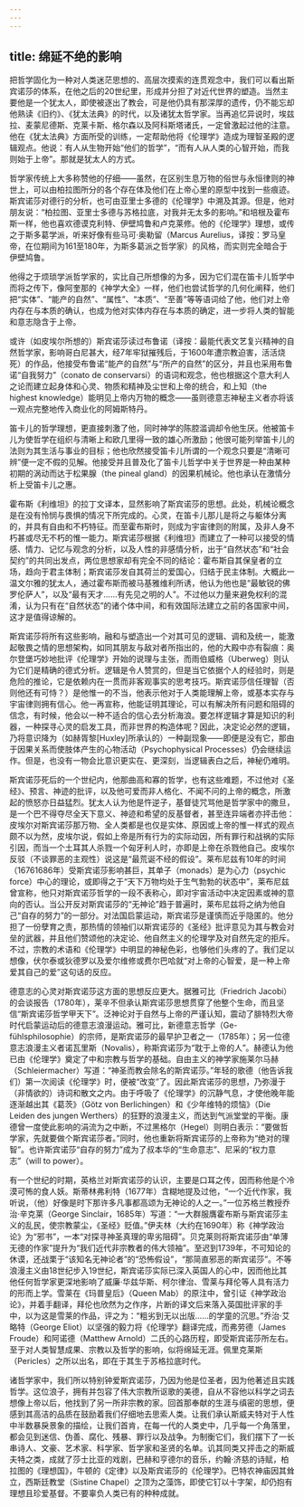 ```yaml
---
---
---
```

title: 绵延不绝的影响
---




把哲学固化为一种对人类迷茫思想的、高层次摸索的连贯观念中，我们可以看出斯宾诺莎的体系，在他之后的20世纪里，形成并分担了对近代世界的塑造。当然主要他是一个犹太人，即使被逐出了教会，可是他仍具有那深厚的遗传，仍不能忘却他熟读《旧约》、《犹太法典》的时代，以及诸犹太哲学家。当再追忆异说时，埃兹拉、麦蒙尼德斯、克莱卡斯、格尔森以及阿科斯塔诸氏，一定曾激起过他的注意。他在《犹太法典》方面所受的训练，一定帮助他将《伦理学》造成为理智圣殿的逻辑观点。他说：有人从生物开始“他们的哲学”，“而有人从人类的心智开始，而我则始于上帝”。那就是犹太人的方式。

哲学家传统上大多称赞他的仔细——虽然，在区别生息万物的俗世与永恒律则的神世上，可以由柏拉图所分的各个存在体及他们在上帝心里的原型中找到一些痕迹。斯宾诺莎对德行的分析，也可由亚里士多德的《伦理学》中溯及其源。但是，他对朋友说：“柏拉图、亚里士多德与苏格拉底，对我并无太多的影响。”和培根及霍布斯一样，他也喜欢德谟克利特、伊壁鸠鲁和卢克莱修。他的《伦理学》理想，或传之于斯多葛学派，听来好像有些马可·奥勒留（Marcus Aurelius，译按：罗马皇帝，在位期间为161至180年，为斯多葛派之哲学家）的风格，而实则完全暗合于伊壁鸠鲁。

他得之于烦琐学派哲学家的，实比自己所想像的为多，因为它们混在笛卡儿哲学中而将之传下，像阿奎那的《神学大全》一样，他们也尝试哲学的几何化阐释，他们把“实体”、“能产的自然”、“属性”、“本质”、“至善”等等语词给了他，他们对上帝内存在与本质的确认，也成为他对实体内存在与本质的确定，进一步将人类的智能和意志隐含于上帝。

或许（如皮埃尔所想的）斯宾诺莎读过布鲁诺（译按：最能代表文艺复兴精神的自然哲学家，影响哥白尼甚大，经7年牢狱摧残后，于1600年遭宗教迫害，活活烧死）的作品，他接受布鲁诺“能产的自然”与“所产的自然”的区分，并且也采用布鲁诺“自我努力”（conato de conservarsi）的语词和观念，他也根据这个意大利人之论而建立起身体和心灵、物质和精神及尘世和上帝的统合，和上知（the highest knowledge）能明见上帝内万物的概念——虽则德意志神秘主义者亦将该一观点完整地传入商业化的阿姆斯特丹。

笛卡儿的哲学理想，更直接刺激了他，同时神学的陈腔滥调却令他生厌。他被笛卡儿为使哲学在组织与清晰上和欧几里得一致的雄心所激励；他很可能列举笛卡儿的法则为其生活与事业的目标；他也欣然接受笛卡儿所谓的一个观念只要是“清晰可辨”便一定不假的见解。他接受并且普及化了笛卡儿哲学中关于世界是一种由某种初期的涡动而达于松果腺（the pineal gland）的因果机械论。他也承认在激情分析上受笛卡儿之惠。

霍布斯《利维坦》的拉丁文译本，显然影响了斯宾诺莎的思想。此处，机械论概念是在没有怜悯与畏惧的情况下所完成的。心灵，在笛卡儿那儿是将之与躯体分离的，并具有自由和不朽特征。而至霍布斯时，则成为宇宙律则的附属，及非人身不朽甚或尽无不朽的惟一能力。斯宾诺莎根据《利维坦》而建立了一种可以接受的情感、情力、记忆与观念的分析，以及人性的非感情分析，出于“自然状态”和“社会契约”的共同出发点，两位思想家却有完全不同的结论：霍布斯自其保皇者的立场，趋向于君主体制；斯宾诺莎发自其荷兰的爱国心，归结于民主体制。大概此一温文尔雅的犹太人，通过霍布斯而被马基雅维利所诱，他认为他也是“最敏锐的佛罗伦萨人”，以及“最有天才……有先见之明的人”。不过他以力量来避免权利的混淆，认为只有在“自然状态”的诸个体中间，和有效国际法建立之前的各国家中间，这才是值得谅解的。

斯宾诺莎将所有这些影响，融和与塑造出一个对其可见的逻辑、调和及统一，能激起敬畏之情的思想架构，如同其朋友与敌对者所指出的，他的大殿中亦有裂痕：奥尔登堡巧妙地批评《伦理学》开始的说理与主张，而雨伯威格（Uberweg）则认为它们是精确的德式分析。逻辑是令人赞赏的，但是当它依据个人的经验时，则是危险的推论，它是依赖内在一贯而非客观事实的思考技巧。斯宾诺莎信任理智（否则他还有可恃？）是他惟一的不当，他表示他对于人类能理解上帝，或基本实存与宇宙律则拥有信心。他一再宣称，他能证明其理论，可以有解决所有问题和阻碍的信念，有时候，他会以一种不适合的信心去分析海浪。要怎样逻辑才算是知识的利器，一种探寻心灵的启发工具，而非世界的构造体呢？因此，决定论必然的逻辑，乃将意识降为（如赫胥黎[Huxley]所承认的）一种副现象——即便是没有它，那由于因果关系而使肢体产生的心物活动（Psychophysical Processes）仍会继续运作。但是，也没有一物会比意识更实在、更深刻，当逻辑表白之后，神秘仍难明。

斯宾诺莎死后的一个世纪内，他那曲高和寡的哲学，也有这些难题，不过他对《圣经》、预言、神迹的批评，以及他可爱而非人格化、不闻不问的上帝的概念，所激起的愤怒亦日益猛烈。犹太人认为他是忤逆子，基督徒咒骂他是哲学家中的撒旦，是一个巴不得夺尽全天下意义、神迹和希望的反基督者，甚至连异端者亦抨击他：皮埃尔对斯宾诺莎那万物、全人类都是也仅是实体、原因或上帝的惟一样式的观点颇不以为然，皮埃尔说，假如上帝是所有行为的实际动因，所有罪行和战祸的实际引因，而当一个土耳其人杀戮一个匈牙利人时，亦即是上帝在杀戮他自己。皮埃尔反驳（不谈罪恶的主观性）说这是“最荒诞不经的假设”。莱布尼兹有10年的时间（16761686年）受斯宾诺莎影响甚巨，其单子（monads）是为心力（psychic force）中心的理论，或即得之于“天下万物均处于生气勃勃的状态中”，莱布尼兹曾宣称，他只对斯宾诺莎哲学的一段不表称心，即对宇宙活动中决定因素或神的意向的否认。当公开反对斯宾诺莎的“无神论”趋于普遍时，莱布尼兹将之纳为他自己“自存的努力”的一部分。对法国启蒙运动，斯宾诺莎是谨慎而近乎隐匿的。他分担了一份孽育之责，那热情的领袖们以斯宾诺莎的《圣经》批评意见为其与教会对垒的武器，并且他们赞颂他的决定论、他自然主义的伦理学及对自然先定的拒斥。不过，宗教的术语和《伦理学》中明显的神秘色彩，也够他们头疼的了。我们足以想像，伏尔泰或狄德罗以及爱尔维修或费尔巴哈就“对上帝的心智爱，是一种上帝爱其自己的爱”这句话的反应。

德意志的心灵对斯宾诺莎这方面的思想反应更大。据雅可比（Friedrich Jacobi）的会谈报告（1780年），莱辛不但承认斯宾诺莎思想贯穿了他整个生命，而且坚信“斯宾诺莎哲学甲天下”。泛神论对于自然与上帝的严谨认知，震动了腓特烈大帝时代启蒙运动后的德意志浪漫运动。雅可比，新德意志哲学（Ge-fühlsphilosophie）的宗师，是斯宾诺莎的最早护卫者之一（1785年）；另一位德意志浪漫主义者诺瓦里斯（Novalis），称斯宾诺莎为“耽于上帝的人”。赫德认为他已由《伦理学》奠定了中和宗教与哲学的基础。自由主义的神学家施莱尔马赫（Schleiermacher）写道：“神圣而教会除名的斯宾诺莎。”年轻的歌德（他告诉我们）第一次阅读《伦理学》时，便被“改变”了。因此斯宾诺莎的思想，乃弥漫于（非情欲的）诗词和散文之内。由于呼吸了《伦理学》的沉静气息，才使他晚年能逐渐越出其《葛茨》（Götz von Berlichingen）和《少年维特的烦恼》（Die Leiden des jungen Werthers）的狂野的浪漫主义，而达到气派堂堂的平衡。康德曾一度使此影响的涓流为之中断，不过黑格尔（Hegel）则明白表示：“要做哲学家，先就要做个斯宾诺莎者。”同时，他也重新将斯宾诺莎的上帝称为“绝对的理智”。也许斯宾诺莎“自存的努力”成为了叔本华的“生命意志”、尼采的“权力意志”（will to power）。

有一个世纪的时期，英格兰对斯宾诺莎的认识，主要是口耳之传，因而称他是个冷漠可怖的食人妖。斯蒂林弗利特（1677年）含糊地提及过他，“一个近代作家，我听说，（他）好像是时下那许多凡事都高颂为无神论的人之一。”一位苏格兰教授乔治·辛克莱（George Sinclair，1685年）写道：“一大群服膺霍布斯与斯宾诺莎主义的乱民，使宗教蒙尘，《圣经》贬值。”伊夫林（大约在1690年）称《神学政治论》为“邪书”，一本“对探寻神圣真理的卑劣阻碍”。贝克莱则将斯宾诺莎由“单薄无德的作家”提升为“我们近代非宗教者的伟大领袖”。至迟到1739年，不可知论的休谟，还战栗于“该知名无神论者”的“恐怖假设”，“那简直邪恶的斯宾诺莎”。不等浪漫主义由18世纪步入19世纪，斯宾诺莎实际已深入英国人的心中，因而他比其他任何哲学家更深地影响了威廉·华兹华斯、柯尔律治、雪莱与拜伦等人具有活力的形而上学。雪莱在《玛普皇后》（Queen Mab）的原注中，曾引证《神学政治论》，并着手翻译，拜伦也欣然为之作序，片断的译文后来落入英国批评家的手中，以为这是雪莱的作品，评之为：“粗劣到无以出版……的学童的沉思。”乔治·艾略特（George Eliot）以坚强的毅力将《伦理学》翻译完成，而弗劳德（James Froude）和阿诺德（Matthew Arnold）二氏的心路历程，即受斯宾诺莎所左右。至于对人类智慧成果、宗教以及哲学的影响，似将绵延无涯。佩里克莱斯（Pericles）之所以出名，即在于其生于苏格拉底时代。

诸哲学家中，我们所以特别钟爱斯宾诺莎，乃因为他是位圣者，因为他著述且实践哲学。这位浪子，拥有并包容了伟大宗教所讴歌的美德，自从不容他以科学之词去想像上帝以后，他找到了另一所非宗教的家。回首那奉献的生涯与缜密的思想，便感到其高洁的品质在鼓励着我们仔细地去思索人类。让我们承认斯威夫特对于人性中半数暴戾景象的描绘，让我们首肯，在每一代的人类史中，几乎每一个角落里，都会见到迷信、伪善、腐化、残暴、罪行以及战争。为制衡它们，我们摆下了一长串诗人、文豪、艺术家、科学家、哲学家和圣贤的名单。讥其同类又抨击之的斯威夫特之类，成就了莎士比亚的戏剧，巴赫和亨德尔的音乐，约翰·济慈的诗赋，柏拉图的《理想国》，牛顿的《定律》以及斯宾诺莎的《伦理学》。巴特农神庙因其耸立，西斯廷教堂（Sistine Chapel）之顶为之藻饰，即使它钉以十字架，却仍抱有理想且珍爱基督。不要辜负人类已有的种种成就。